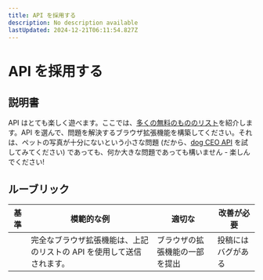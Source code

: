 ```yaml
---
title: API を採用する
description: No description available
lastUpdated: 2024-12-21T06:11:54.827Z
---
```


# API を採用する

## 説明書

API はとても楽しく遊べます。ここでは、[多くの無料のもののリスト](https://github.com/public-apis/public-apis)を紹介します。API を選んで、問題を解決するブラウザ拡張機能を構築してください。それは、ペットの写真が十分にないという小さな問題 (だから、[dog CEO API](https://dog.ceo/dog-api/) を試してみてください) であっても、何か大きな問題であっても構いません - 楽しんでください!

## ルーブリック

| 基準 | 模範的な例                                                                  | 適切な                                 | 改善が必要       |
| -------- | -------------------------------------------------------------------------- | ---------------------------------------- | ----------------------- |
|          | 完全なブラウザ拡張機能は、上記のリストの API を使用して送信されます。 | ブラウザの拡張機能の一部を提出 | 投稿にはバグがある |
